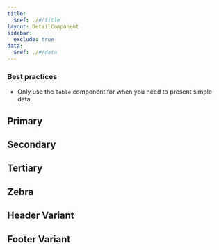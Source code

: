 ```yaml
---
title:
  $ref: ./#/title
layout: DetailComponent
sidebar:
  exclude: true
data:
  $ref: ./#/data
---
```



### Best practices

- Only use the `Table` component for when you need to present simple data.

## Primary

<LivePreview componentName="table" exampleName="Primary" />

## Secondary

<LivePreview componentName="table" exampleName="Secondary" />

## Tertiary

<LivePreview componentName="table" exampleName="Tertiary" />

## Zebra

<LivePreview componentName="table" exampleName="Zebra" />

## Header Variant

<LivePreview componentName="table" exampleName="THeadVariant" />

## Footer Variant

<LivePreview componentName="table" exampleName="TFootVariant" />
